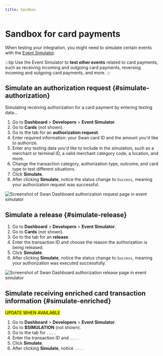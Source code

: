 ```yaml
---
title: Sandbox
---
```


# Sandbox for card payments

When testing your integration, you might need to simulate certain events with the [Event Simulator](../../../developers/tools/event-simulator.mdx).

:::tip 
Use the Event Simulator to **test other events** related to card payments, such as receiving incoming and outgoing card payments, reversing incoming and outgoing card payments, and more.
:::

## Simulate an authorization request {#simulate-authorization}

Simulating receiving authorization for a card payment by entering testing data...

1. Go to **Dashboard** > **Developers** > **Event Simulator**.
1. Go to **Cards** (not shown).
1. Go to the tab for an **authorization request**.
1. Enter required information: your Swan card ID and the amount you'd like to authorize.
1. Enter any testing data you'd like to include in the simulation, such as a merchant or terminal ID, a valid merchant category code, a location, and more.
1. Change the transaction category, authorization type, outcome, and card type to test different situations.
1. Click **Simulate**.
1. After clicking **Simulate**, notice the status change to `Success`, meaning your authorization request was successful.

![Screenshot of Swan Dashboard authorization request page in event simulator](../../../images/topics/payments/cards/sandbox-card-auth-request.png)

## Simulate a release {#simulate-release}

1. Go to **Dashboard** > **Developers** > **Event Simulator**.
1. Go to **Cards** (not shown).
1. Go to the tab for an **release**.
1. Enter the transaction ID and choose the reason the authorization is being released.
1. Click **Simulate**.
1. After clicking **Simulate**, notice the status change to `Success`, meaning your authorization was executed successfully.

![Screenshot of Swan Dashboard authorization release page in event simulator](../../../images/topics/payments/cards/sandbox-card-auth-release.png)

## Simulate receiving enriched card transaction information {#simulate-enriched}

<mark>UPDATE WHEN AVAILABLE</mark>

1. Go to **Dashboard** > **Developers** > **Event Simulator**.
1. Go to **$SIMULATION** (not shown).
1. Go to the tab for `...` .
1. Enter the transaction ID and `...` .
1. Click **Simulate**.
1. After clicking **Simulate**, notice `...` .
